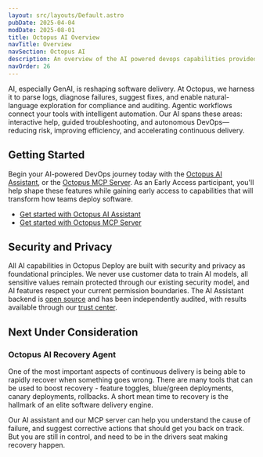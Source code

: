```yaml
---
layout: src/layouts/Default.astro
pubDate: 2025-04-04
modDate: 2025-08-01
title: Octopus AI Overview
navTitle: Overview
navSection: Octopus AI
description: An overview of the AI powered devops capabilities provided by Octopus Deploy
navOrder: 26
---
```


AI, especially GenAI, is reshaping software delivery. At Octopus, we harness it to parse logs, diagnose failures, suggest fixes, and enable natural-language exploration for compliance and auditing. Agentic workflows connect your tools with intelligent automation. Our AI spans these areas: interactive help, guided troubleshooting, and autonomous DevOps—reducing risk, improving efficiency, and accelerating continuous delivery.

## Getting Started

Begin your AI-powered DevOps journey today with the [Octopus AI Assistant](/docs/octopus-ai/assistant), or the [Octopus MCP Server](/docs/octopus-ai/mcp). As an Early Access participant, you'll help shape these features while gaining early access to capabilities that will transform how teams deploy software.

- [Get started with Octopus AI Assistant](/docs/octopus-ai/assistant/getting-started)
- [Get started with Octopus MCP Server](https://github.com/OctopusDeploy/mcp-server?tab=readme-ov-file#-installation)

## Security and Privacy

All AI capabilities in Octopus Deploy are built with security and privacy as foundational principles. We never use customer data to train AI models, all sensitive values remain protected through our existing security model, and AI features respect your current permission boundaries. The AI Assistant backend is [open source](https://github.com/OctopusSolutionsEngineering/OctopusCopilot) and has been independently audited, with results available through our [trust center](https://trust.octopus.com/).

## Next Under Consideration

### Octopus AI Recovery Agent

One of the most important aspects of continuous delivery is being able to rapidly recover when something goes wrong. There are many tools that can be used to boost recovery - feature toggles, blue/green deployments, canary deployments, rollbacks. A short mean time to recovery is the hallmark of an elite software delivery engine.

Our AI assistant and our MCP server can help you understand the cause of failure, and suggest corrective actions that should get you back on track. But you are still in control, and need to be in the drivers seat making recovery happen.
